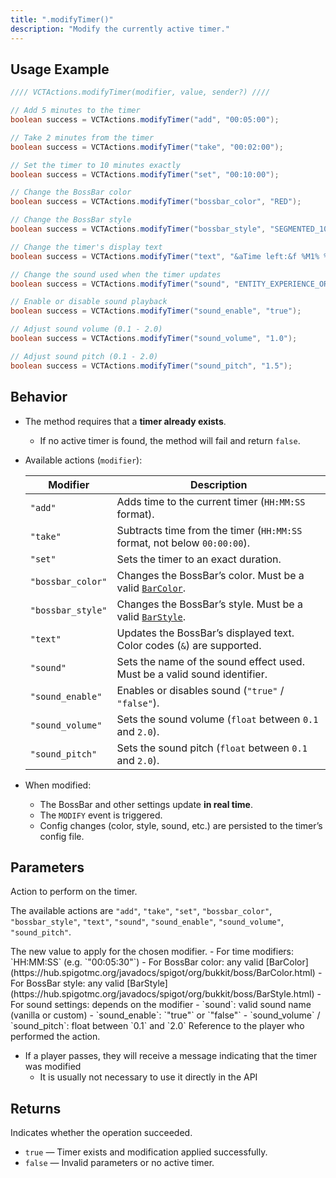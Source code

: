 ```yaml
---
title: ".modifyTimer()"
description: "Modify the currently active timer."
---
```


## Usage Example

```java expandable
//// VCTActions.modifyTimer(modifier, value, sender?) ////

// Add 5 minutes to the timer
boolean success = VCTActions.modifyTimer("add", "00:05:00");

// Take 2 minutes from the timer
boolean success = VCTActions.modifyTimer("take", "00:02:00");

// Set the timer to 10 minutes exactly
boolean success = VCTActions.modifyTimer("set", "00:10:00");

// Change the BossBar color
boolean success = VCTActions.modifyTimer("bossbar_color", "RED");

// Change the BossBar style
boolean success = VCTActions.modifyTimer("bossbar_style", "SEGMENTED_10");

// Change the timer's display text
boolean success = VCTActions.modifyTimer("text", "&aTime left:&f %M1% %M2% : %S1% %S2%");

// Change the sound used when the timer updates
boolean success = VCTActions.modifyTimer("sound", "ENTITY_EXPERIENCE_ORB_PICKUP");

// Enable or disable sound playback
boolean success = VCTActions.modifyTimer("sound_enable", "true");

// Adjust sound volume (0.1 - 2.0)
boolean success = VCTActions.modifyTimer("sound_volume", "1.0");

// Adjust sound pitch (0.1 - 2.0)
boolean success = VCTActions.modifyTimer("sound_pitch", "1.5");
```

## Behavior

- The method requires that a **timer already exists**.
  - If no active timer is found, the method will fail and return `false`.
- Available actions (`modifier`):

  | Modifier          | Description                                                                                                                        |
  | ----------------- | ---------------------------------------------------------------------------------------------------------------------------------- |
  | `"add"`           | Adds time to the current timer (`HH:MM:SS` format).                                                                                |
  | `"take"`          | Subtracts time from the timer (`HH:MM:SS` format, not below `00:00:00`).                                                           |
  | `"set"`           | Sets the timer to an exact duration.                                                                                               |
  | `"bossbar_color"` | Changes the BossBar’s color. Must be a valid [`BarColor`](https://hub.spigotmc.org/javadocs/spigot/org/bukkit/boss/BarColor.html). |
  | `"bossbar_style"` | Changes the BossBar’s style. Must be a valid [`BarStyle`](https://hub.spigotmc.org/javadocs/spigot/org/bukkit/boss/BarStyle.html). |
  | `"text"`          | Updates the BossBar’s displayed text. Color codes (`&`) are supported.                                                             |
  | `"sound"`         | Sets the name of the sound effect used. Must be a valid sound identifier.                                                          |
  | `"sound_enable"`  | Enables or disables sound (`"true"` / `"false"`).                                                                                  |
  | `"sound_volume"`  | Sets the sound volume (`float` between `0.1` and `2.0`).                                                                           |
  | `"sound_pitch"`   | Sets the sound pitch (`float` between `0.1` and `2.0`).                                                                            |

- When modified:
  - The BossBar and other settings update **in real time**.
  - The `MODIFY` event is triggered.
  - Config changes (color, style, sound, etc.) are persisted to the timer’s config file.

## Parameters

<ResponseField name="modifier" type="string" required>
  Action to perform on the timer.

  The available actions are `"add"`, `"take"`, `"set"`, `"bossbar_color"`, `"bossbar_style"`, `"text"`, `"sound"`, `"sound_enable"`, `"sound_volume"`, `"sound_pitch"`.
</ResponseField>

<ResponseField name="value" type="string" required>
  The new value to apply for the chosen modifier.  
  - For time modifiers: `HH:MM:SS` (e.g. `"00:05:30"`)
  - For BossBar color: any valid [BarColor](https://hub.spigotmc.org/javadocs/spigot/org/bukkit/boss/BarColor.html)
  - For BossBar style: any valid [BarStyle](https://hub.spigotmc.org/javadocs/spigot/org/bukkit/boss/BarStyle.html)
  - For sound settings: depends on the modifier
    - `sound`: valid sound name (vanilla or custom)
    - `sound_enable`: `"true"` or `"false"`
    - `sound_volume` / `sound_pitch`: float between `0.1` and `2.0`
</ResponseField>

<ResponseField name="sender" type="CommandSender">
  Reference to the player who performed the action.

  - If a player passes, they will receive a message indicating that the timer was modified
    - It is usually not necessary to use it directly in the API
</ResponseField>

## Returns

<ResponseField name="success" type="boolean">
  Indicates whether the operation succeeded.

  - `true` — Timer exists and modification applied successfully.
  - `false` — Invalid parameters or no active timer.
</ResponseField>
